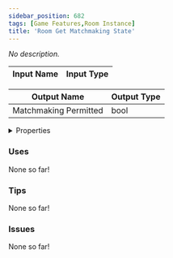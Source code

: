 ```yaml
---
sidebar_position: 682
tags: [Game Features,Room Instance]
title: 'Room Get Matchmaking State'
---
```


*No description.*






<EsbSvg />

| Input Name | Input Type |
|-----------|-----------|

| Output Name | Output Type |
|-----------|-----------|
| Matchmaking Permitted | bool |


<details>
  <summary>Properties</summary>
  <div>
    <div>
    <table>
      <thead>
        <tr>
          <th>Is beta required?</th>
          <th>❌</th>
        </tr>
        <tr>
          <th>Is this chip a trolling risk?</th>
          <th>❌</th>
        </tr>
        <tr>
          <th>Is this chip a role assignment risk?</th>
          <th>❌</th>
        </tr>
        <tr>
          <th>Chip UUID</th>
          <th>2d358c91-9000-4851-ad37-65759a135ab7</th>
        </tr>
      </thead>
    </table>
    </div>
  </div>
</details>

### Uses

None so far!

### Tips

None so far!

### Issues

None so far!